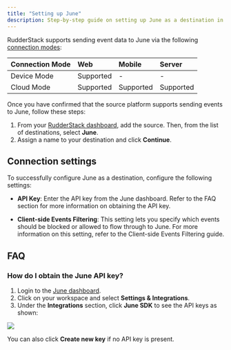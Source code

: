 ```yaml
---
title: "Setting up June"
description: Step-by-step guide on setting up June as a destination in RudderStack.
---
```


RudderStack supports sending event data to June via the following <a href="https://rudderstack.com/docs/rudderstack-cloud/rudderstack-connection-modes/">connection modes</a>:

| **Connection Mode** | **Web**           | **Mobile** | **Server** |
| :------------------ | :------------ | :----- | :----- |
| Device Mode     | Supported |- | - |
| Cloud Mode    | Supported | Supported  | Supported  |

Once you have confirmed that the source platform supports sending events to June, follow these steps:

1. From your [RudderStack dashboard](https://app.rudderstack.com/), add the source. Then, from the list of destinations, select **June**.
2. Assign a name to your destination and click **Continue**.

## Connection settings

To successfully configure June as a destination, configure the following settings:

- **API Key**: Enter the API key from the June dashboard. Refer to the <Link to="#faq">FAQ</Link> section for more information on obtaining the API key. 

- **Client-side Events Filtering**: This setting lets you specify which events should be blocked or allowed to flow through to June. For more information on this setting, refer to the <Link to="/sources/sdks/event-filtering/">Client-side Events Filtering</Link> guide.
    

## FAQ

### How do I obtain the June API key?

1. Login to the [June dashboard](https://www.june.so/).
2. Click on your workspace and select **Settings & Integrations**.
3. Under the **Integrations** section, click **June SDK** to see the API keys as shown:

<img src="../../../assets/event-stream-destinations/june-dashboard.png" />

You can also click **Create new key** if no API key is present.
